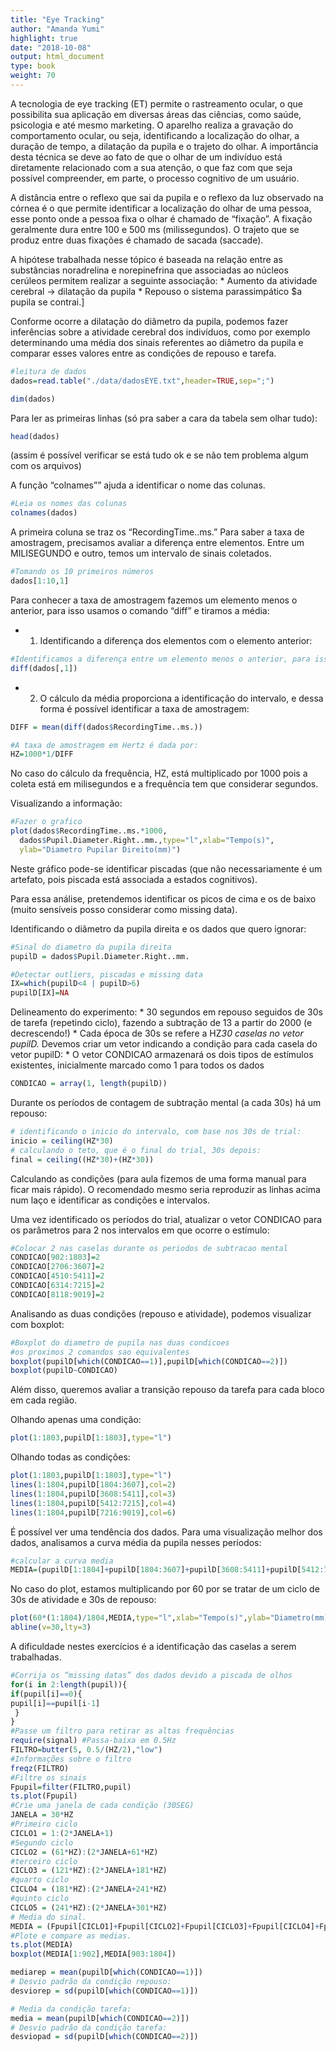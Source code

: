 ```yaml
---
title: "Eye Tracking"
author: "Amanda Yumi"
highlight: true
date: "2018-10-08"
output: html_document
type: book
weight: 70
---
```


A tecnologia de eye tracking (ET) permite o rastreamento ocular, o que possibilita sua aplicação em diversas áreas das ciências, como saúde, psicologia e até mesmo marketing. O aparelho realiza a gravação do comportamento ocular, ou seja, identificando a localização do olhar, a duração de tempo, a dilatação da pupila e o trajeto do olhar. 
A importância desta técnica se deve ao fato de que o olhar de um indivíduo está diretamente relacionado com a sua atenção, o que faz com que seja possível compreender, em parte, o processo cognitivo de um usuário. 

A distância entre o reflexo que sai da pupila e o reflexo da luz observado na córnea é o que permite identificar a localização do olhar de uma pessoa, esse ponto onde a pessoa fixa o olhar é chamado de “fixação”. A fixação geralmente dura entre 100 e 500 ms (milissegundos). O trajeto que se produz entre duas fixações é chamado de sacada (saccade).

A hipótese trabalhada nesse tópico é baseada na relação entre as substâncias noradrelina e norepinefrina que associadas ao núcleos cerúleos permitem realizar a seguinte associação: 
* Aumento da atividade cerebral $\rightarrow$ dilatação da pupila
* Repouso o sistema parassimpático $\rightarrow a pupila se contrai.]

Conforme ocorre a dilatação do diâmetro da pupila, podemos fazer inferências sobre a atividade cerebral dos indivíduos, como por exemplo determinando uma média dos sinais referentes ao diâmetro da pupila e comparar esses valores entre as condições de repouso e tarefa.


```r
#leitura de dados
dados=read.table("./data/dadosEYE.txt",header=TRUE,sep=";")

dim(dados)
```

Para ler as primeiras linhas (só pra saber a cara da tabela sem olhar tudo):

```r
head(dados)

```

(assim é possível verificar se está tudo ok e se não tem problema algum com os arquivos)

A função "colnames"" ajuda a identificar o nome das colunas.

```r
#Leia os nomes das colunas 
colnames(dados)
```

A primeira coluna se traz os "RecordingTime..ms."
Para saber a taxa de amostragem, precisamos avaliar a diferença entre elementos.
Entre um MILISEGUNDO e outro, temos um intervalo de sinais coletados.


```r
#Tomando os 10 primeiros números
dados[1:10,1]
```

Para conhecer a taxa de amostragem fazemos um elemento menos o anterior, para isso usamos o comando "diff" e tiramos a média:

* 1) Identificando a diferença dos elementos com o elemento anterior:

```r
#Identificamos a diferença entre um elemento menos o anterior, para isso usamos o comando "diff":
diff(dados[,1])
```

* 2) O cálculo da média proporciona a identificação do intervalo, e dessa forma é possível identificar a taxa de amostragem:

```r
DIFF = mean(diff(dados$RecordingTime..ms.))

#A taxa de amostragem em Hertz é dada por:
HZ=1000*1/DIFF

```

No caso do cálculo da frequência, HZ, está multiplicado por 1000 pois a coleta está em milisegundos e a frequência tem que considerar segundos.

Visualizando a informação:

```r
#Fazer o grafico
plot(dados$RecordingTime..ms.*1000,
  dados$Pupil.Diameter.Right..mm.,type="l",xlab="Tempo(s)",
  ylab="Diametro Pupilar Direito(mm)")
```


Neste gráfico pode-se identificar piscadas (que não necessariamente é um artefato, pois piscada está associada a estados cognitivos). 

Para essa análise, pretendemos identificar os picos de cima e os de baixo (muito sensíveis posso considerar como missing data).

Identificando o diâmetro da pupila direita e os dados que quero ignorar:

```r
#Sinal do diametro da pupila direita
pupilD = dados$Pupil.Diameter.Right..mm.

#Detectar outliers, piscadas e missing data
IX=which(pupilD<4 | pupilD>6)
pupilD[IX]=NA
```

Delineamento do experimento:
* 30 segundos em repouso seguidos de 30s de tarefa (repetindo ciclo), fazendo a subtração de 13 a partir do 2000 (e decrescendo!)
* Cada época de 30s se refere a HZ*30 caselas no vetor pupilD.
* Devemos criar um vetor indicando a condição para cada casela do vetor pupilD:
* O vetor CONDICAO armazenará os dois tipos de estímulos existentes, inicialmente marcado como 1 para todos os dados 

```r
CONDICAO = array(1, length(pupilD))
```

Durante os períodos de contagem de subtração mental (a cada 30s) há um repouso:

```r
# identificando o inicio do intervalo, com base nos 30s de trial:
inicio = ceiling(HZ*30)
# calculando o teto, que é o final do trial, 30s depois:
final = ceiling((HZ*30)+(HZ*30))
```

Calculando as condições (para aula fizemos de uma forma manual para ficar mais rápido). O recomendado mesmo seria reproduzir as linhas acima num laço e identificar as condições e intervalos.

Uma vez identificado os períodos do trial, atualizar o vetor CONDICAO para os parâmetros para 2 nos intervalos em que ocorre o estímulo:

```r
#Colocar 2 nas caselas durante os periodos de subtracao mental
CONDICAO[902:1803]=2
CONDICAO[2706:3607]=2
CONDICAO[4510:5411]=2
CONDICAO[6314:7215]=2
CONDICAO[8118:9019]=2

```

Analisando as duas condições (repouso e atividade), podemos visualizar com boxplot:

```r
#Boxplot do diametro de pupila nas duas condicoes
#os proximos 2 comandos sao equivalentes
boxplot(pupilD[which(CONDICAO==1)],pupilD[which(CONDICAO==2)])
boxplot(pupilD~CONDICAO)
```

Além disso, queremos avaliar a transição repouso da tarefa para cada bloco em cada região.

Olhando apenas uma condição:

```r
plot(1:1803,pupilD[1:1803],type="l")
```

Olhando todas as condições:

```r
plot(1:1803,pupilD[1:1803],type="l")
lines(1:1804,pupilD[1804:3607],col=2)
lines(1:1804,pupilD[3608:5411],col=3)
lines(1:1804,pupilD[5412:7215],col=4)
lines(1:1804,pupilD[7216:9019],col=6)
```


É possível ver uma tendência dos dados. Para uma visualização melhor dos dados, analisamos a curva média da pupila nesses períodos:

```r
#calcular a curva media
MEDIA=(pupilD[1:1804]+pupilD[1804:3607]+pupilD[3608:5411]+pupilD[5412:7215]+pupilD[7216:9019])/5
```


No caso do plot, estamos multiplicando por 60 por se tratar de um ciclo de 30s de atividade e 30s de repouso:

```r
plot(60*(1:1804)/1804,MEDIA,type="l",xlab="Tempo(s)",ylab="Diametro(mm)")
abline(v=30,lty=3)

```

A dificuldade nestes exercícios é a identificação das caselas a serem trabalhadas.



```r
#Corrija os “missing datas” dos dados devido a piscada de olhos
for(i in 2:length(pupil)){
if(pupil[i]==0){
pupil[i]==pupil[i-1]
 }
}
#Passe um filtro para retirar as altas frequências 
require(signal) #Passa-baixa em 0.5Hz
FILTRO=butter(5, 0.5/(HZ/2),"low")
#Informações sobre o filtro
freqz(FILTRO) 
#Filtre os sinais
Fpupil=filter(FILTRO,pupil)
ts.plot(Fpupil)
#Crie uma janela de cada condição (30SEG) 
JANELA = 30*HZ 
#Primeiro ciclo
CICLO1 = 1:(2*JANELA+1)
#Segundo ciclo 
CICLO2 = (61*HZ):(2*JANELA+61*HZ)
#terceiro ciclo 
CICLO3 = (121*HZ):(2*JANELA+181*HZ)
#quarto ciclo 
CICLO4 = (181*HZ):(2*JANELA+241*HZ)
#quinto ciclo 
CICLO5 = (241*HZ):(2*JANELA+301*HZ)
# Media do sinal.
MEDIA = (Fpupil[CICLO1]+Fpupil[CICLO2]+Fpupil[CICLO3]+Fpupil[CICLO4]+Fpupil[CICLO5])/5
#Plote e compare as medias. 
ts.plot(MEDIA)
boxplot(MEDIA[1:902],MEDIA[903:1804])

```


```r
mediarep = mean(pupilD[which(CONDICAO==1)])
# Desvio padrão da condição repouso:
desviorep = sd(pupilD[which(CONDICAO==1)])

# Media da condição tarefa:
media = mean(pupilD[which(CONDICAO==2)])
# Desvio padrão da condição tarefa:
desviopad = sd(pupilD[which(CONDICAO==2)])
```

